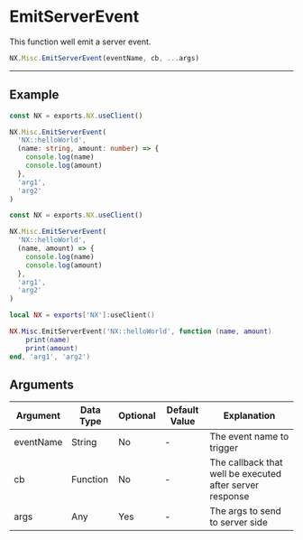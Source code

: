 
# EmitServerEvent

This function well emit a server event.

```typescript
NX.Misc.EmitServerEvent(eventName, cb, ...args)
```

---

## Example

<Tabs>
<TabItem value="ts" label="TypeScript">

```typescript
const NX = exports.NX.useClient()

NX.Misc.EmitServerEvent(
  'NX::helloWorld',
  (name: string, amount: number) => {
    console.log(name)
    console.log(amount)
  },
  'arg1',
  'arg2'
)
```

</TabItem>
<TabItem value="js" label="JavaScript">

```js
const NX = exports.NX.useClient()

NX.Misc.EmitServerEvent(
  'NX::helloWorld',
  (name, amount) => {
    console.log(name)
    console.log(amount)
  },
  'arg1',
  'arg2'
)
```

</TabItem>
<TabItem value="lua" label="Lua">

```lua
local NX = exports['NX']:useClient()

NX.Misc.EmitServerEvent('NX::helloWorld', function (name, amount)
    print(name)
    print(amount)
end, 'arg1', 'arg2')
```

</TabItem>
</Tabs>

## Arguments

| Argument  | Data Type | Optional | Default Value | Explanation                                              |
| --------- | --------- | -------- | ------------- | -------------------------------------------------------- |
| eventName | String    | No       | -             | The event name to trigger                                |
| cb        | Function  | No       | -             | The callback that well be executed after server response |
| args      | Any       | Yes      | -             | The args to send to server side                          |
